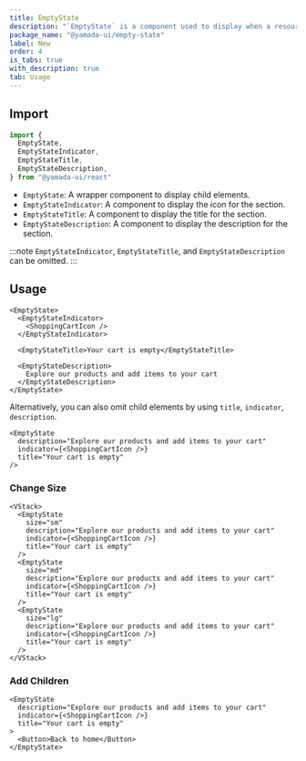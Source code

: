 ```yaml
---
title: EmptyState
description: "`EmptyState` is a component used to display when a resource is empty or unavailable."
package_name: "@yamada-ui/empty-state"
label: New
order: 4
is_tabs: true
with_description: true
tab: Usage
---
```


## Import

```ts
import {
  EmptyState,
  EmptyStateIndicator,
  EmptyStateTitle,
  EmptyStateDescription,
} from "@yamada-ui/react"
```

- `EmptyState`: A wrapper component to display child elements.
- `EmptyStateIndicator`: A component to display the icon for the section.
- `EmptyStateTitle`: A component to display the title for the section.
- `EmptyStateDescription`: A component to display the description for the section.

:::note
`EmptyStateIndicator`, `EmptyStateTitle`, and `EmptyStateDescription` can be omitted.
:::

## Usage

```tsx
<EmptyState>
  <EmptyStateIndicator>
    <ShoppingCartIcon />
  </EmptyStateIndicator>

  <EmptyStateTitle>Your cart is empty</EmptyStateTitle>

  <EmptyStateDescription>
    Explore our products and add items to your cart
  </EmptyStateDescription>
</EmptyState>
```

Alternatively, you can also omit child elements by using `title`, `indicator`, `description`.

```tsx
<EmptyState
  description="Explore our products and add items to your cart"
  indicator={<ShoppingCartIcon />}
  title="Your cart is empty"
/>
```

### Change Size

```tsx
<VStack>
  <EmptyState
    size="sm"
    description="Explore our products and add items to your cart"
    indicator={<ShoppingCartIcon />}
    title="Your cart is empty"
  />
  <EmptyState
    size="md"
    description="Explore our products and add items to your cart"
    indicator={<ShoppingCartIcon />}
    title="Your cart is empty"
  />
  <EmptyState
    size="lg"
    description="Explore our products and add items to your cart"
    indicator={<ShoppingCartIcon />}
    title="Your cart is empty"
  />
</VStack>
```

### Add Children

```tsx
<EmptyState
  description="Explore our products and add items to your cart"
  indicator={<ShoppingCartIcon />}
  title="Your cart is empty"
>
  <Button>Back to home</Button>
</EmptyState>
```
